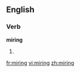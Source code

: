 ==English==

===Verb===
'''miring'''

# {{present participle of|[[mire]]}}

[[fr:miring]]
[[vi:miring]]
[[zh:miring]]